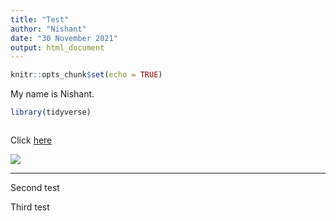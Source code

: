```yaml
---
title: "Test"
author: "Nishant"
date: "30 November 2021"
output: html_document
---
```


```r
knitr::opts_chunk$set(echo = TRUE)
```

My name is Nishant.

```r
library(tidyverse)
```

```r

```

Click [here](wwww.youtube.com)


![](C:\Users\nishant.pandey\Desktop\VUS_Logo.jpg)


--------------------------------


Second test

Third test


